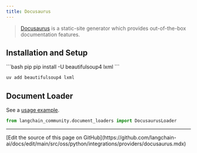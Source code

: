 ```yaml
---
title: Docusaurus
---
```


>[Docusaurus](https://docusaurus.io/) is a static-site generator which provides
> out-of-the-box documentation features.


## Installation and Setup


<CodeGroup>
```bash pip
pip install -U beautifulsoup4 lxml
```

```bash uv
uv add beautifulsoup4 lxml
```
</CodeGroup>

## Document Loader

See a [usage example](/oss/python/integrations/document_loaders/docusaurus).

```python
from langchain_community.document_loaders import DocusaurusLoader
```

---

<Callout icon="pen-to-square" iconType="regular">
  [Edit the source of this page on GitHub](https://github.com/langchain-ai/docs/edit/main/src/oss/python/integrations/providers/docusaurus.mdx)
</Callout>
